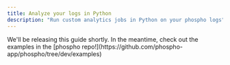 ```yaml
---
title: Analyze your logs in Python
description: "Run custom analytics jobs in Python on your phospho logs"
---
```


<Card title="Coming soon!" icon="traffic-cone">
    We'll be releasing this guide shortly. In the meantime, check out the examples in the [phospho repo!](https://github.com/phospho-app/phospho/tree/dev/examples)
</Card>